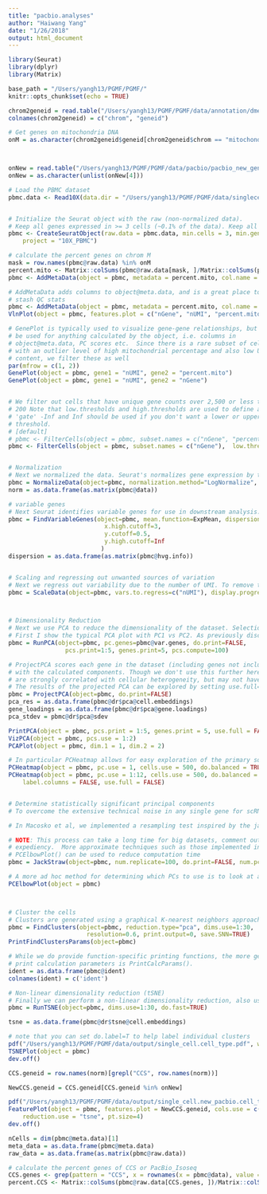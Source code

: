 ```yaml
---
title: "pacbio.analyses"
author: "Haiwang Yang"
date: "1/26/2018"
output: html_document
---
```


```r
library(Seurat)
library(dplyr)
library(Matrix)

base_path = "/Users/yangh13/PGMF/PGMF/"
knitr::opts_chunk$set(echo = TRUE)
```

```r
chrom2geneid = read.table("/Users/yangh13/PGMF/PGMF/data/annotation/dmel.v3_plus_pacbio.chrom2geneid")
colnames(chrom2geneid) = c("chrom", "geneid")

# Get genes on mitochondria DNA
onM = as.character(chrom2geneid$geneid[chrom2geneid$chrom == "mitochondrion_genome"])



onNew = read.table("/Users/yangh13/PGMF/PGMF/data/pacbio/pacbio_new_gene_model.bam.bed")
onNew = as.character(unlist(onNew[4]))


```




```r
# Load the PBMC dataset
pbmc.data <- Read10X(data.dir = "/Users/yangh13/PGMF/PGMF/data/singlecell/testis1/outs/filtered_gene_bc_matrices/dmel_v3_plus_pacbio")


# Initialize the Seurat object with the raw (non-normalized data).
# Keep all genes expressed in >= 3 cells (~0.1% of the data). Keep all cells with at least 200 detected genes
pbmc <- CreateSeuratObject(raw.data = pbmc.data, min.cells = 3, min.genes = 200, 
    project = "10X_PBMC")

# calculate the percent genes on chrom M
mask = row.names(pbmc@raw.data) %in% onM
percent.mito <- Matrix::colSums(pbmc@raw.data[mask, ]/Matrix::colSums(pbmc@raw.data)) * 100
pbmc <- AddMetaData(object = pbmc, metadata = percent.mito, col.name = "percent_mito")

# AddMetaData adds columns to object@meta.data, and is a great place to
# stash QC stats
pbmc <- AddMetaData(object = pbmc, metadata = percent.mito, col.name = "percent.mito")
VlnPlot(object = pbmc, features.plot = c("nGene", "nUMI", "percent.mito"), nCol = 3)

# GenePlot is typically used to visualize gene-gene relationships, but can
# be used for anything calculated by the object, i.e. columns in
# object@meta.data, PC scores etc.  Since there is a rare subset of cells
# with an outlier level of high mitochondrial percentage and also low UMI
# content, we filter these as well
par(mfrow = c(1, 2))
GenePlot(object = pbmc, gene1 = "nUMI", gene2 = "percent.mito")
GenePlot(object = pbmc, gene1 = "nUMI", gene2 = "nGene")


# We filter out cells that have unique gene counts over 2,500 or less than
# 200 Note that low.thresholds and high.thresholds are used to define a
# 'gate' -Inf and Inf should be used if you don't want a lower or upper
# threshold.
# [default] 
# pbmc <- FilterCells(object = pbmc, subset.names = c("nGene", "percent.mito"), low.thresholds = c(200, -Inf), high.thresholds = c(2500, 0.05))
pbmc <- FilterCells(object = pbmc, subset.names = c("nGene"),  low.thresholds = c(200), high.thresholds = c(6000))


# Normalization
# Next we normalized the data. Seurat's normalizes gene expression by the total expression for each cell, multiplies by a scaling factors (10,000), and takes the natural log.
pbmc = NormalizeData(object=pbmc, normalization.method="LogNormalize", scale.factor=1e4)
norm = as.data.frame(as.matrix(pbmc@data))

```


```r
# variable genes
# Next Seurat identifies variable genes for use in downstream analysis. For doing differential expression and clustering focusing on the variable genes speeds up analysis. First, average expression and dispersion (variation) are calculated for each gene. Then genes are binned controlling for the relationship between variability and average expression. Here we select genes (n=2,588) in the white area to carry through to the analysis.
pbmc = FindVariableGenes(object=pbmc, mean.function=ExpMean, dispersion.function=LogVMR, do.plot=FALSE,x.low.cutoff=0.01, 
                           x.high.cutoff=3, 
                           y.cutoff=0.5,
                           y.high.cutoff=Inf
                          )
dispersion = as.data.frame(as.matrix(pbmc@hvg.info))


# Scaling and regressing out unwanted sources of variation
# Next we regress out variability due to the number of UMI. To remove these 'unwanted' sources of variability, Seurat constructs a linear model and predicts gene expression based on the selected variables (i.e., nUMI). The scaled z-scores of the residuals are then used for dimensionality reduction and clustering.
pbmc = ScaleData(object=pbmc, vars.to.regress=c("nUMI"), display.progress=FALSE)



# Dimensionality Reduction
# Next we use PCA to reduce the dimensionality of the dataset. Selection of the number of principal components can be tricky. Here I looked at a variety of metrics and selected 30 PC's for use in remaining analysis.
# First I show the typical PCA plot with PC1 vs PC2. As previously discussed, most genes have very low expression/variability and end up clustered near 0. There is a set of a few genes that show a lot of spread on PC1 and a different set that show spread on PC2. Next, I show the top 30 genes with the largest loadings for PC1 and PC2. These genes should be the most variable genes in the data set. Most of them are CGS, but vas stands out. Looking at the Elbow plot and Jackstraw plots, using 30 PCs seems reasonable.
pbmc = RunPCA(object=pbmc, pc.genes=pbmc@var.genes, do.print=FALSE, 
                pcs.print=1:5, genes.print=5, pcs.compute=100)

# ProjectPCA scores each gene in the dataset (including genes not included in the PCA) based on their correlation
# with the calculated components. Though we don't use this further here, it can be used to identify markers that
# are strongly correlated with cellular heterogeneity, but may not have passed through variable gene selection.
# The results of the projected PCA can be explored by setting use.full=T in the functions above
pbmc = ProjectPCA(object=pbmc, do.print=FALSE)
pca_res = as.data.frame(pbmc@dr$pca@cell.embeddings)
gene_loadings = as.data.frame(pbmc@dr$pca@gene.loadings)
pca_stdev = pbmc@dr$pca@sdev

PrintPCA(object = pbmc, pcs.print = 1:5, genes.print = 5, use.full = FALSE)
VizPCA(object = pbmc, pcs.use = 1:2)
PCAPlot(object = pbmc, dim.1 = 1, dim.2 = 2)

# In particular PCHeatmap allows for easy exploration of the primary sources of heterogeneity in a dataset, and can be useful when trying to decide which PCs to include for further downstream analyses. Both cells and genes are ordered according to their PCA scores. Setting cells.use to a number plots the ‘extreme’ cells on both ends of the spectrum, which dramatically speeds plotting for large datasets. Though clearly a supervised analysis, we find this to be a valuable tool for exploring correlated gene sets.
PCHeatmap(object = pbmc, pc.use = 1, cells.use = 500, do.balanced = TRUE, label.columns = FALSE)
PCHeatmap(object = pbmc, pc.use = 1:12, cells.use = 500, do.balanced = TRUE, 
    label.columns = FALSE, use.full = FALSE)


# Determine statistically significant principal components
# To overcome the extensive technical noise in any single gene for scRNA-seq data, Seurat clusters cells based on their PCA scores, with each PC essentially representing a ‘metagene’ that combines information across a correlated gene set. Determining how many PCs to include downstream is therefore an important step.

# In Macosko et al, we implemented a resampling test inspired by the jackStraw procedure. We randomly permute a subset of the data (1% by default) and rerun PCA, constructing a ‘null distribution’ of gene scores, and repeat this procedure. We identify ‘significant’ PCs as those who have a strong enrichment of low p-value genes.

# NOTE: This process can take a long time for big datasets, comment out for
# expediency.  More approximate techniques such as those implemented in
# PCElbowPlot() can be used to reduce computation time
pbmc = JackStraw(object=pbmc, num.replicate=100, do.print=FALSE, num.pc=40)

# A more ad hoc method for determining which PCs to use is to look at a plot of the standard deviations of the principle components and draw your cutoff where there is a clear elbow in the graph. This can be done with PCElbowPlot. In this example, it looks like the elbow would fall around PC 9.
PCElbowPlot(object = pbmc)



# Cluster the cells
# Clusters are generated using a graphical K-nearest neighbors approach. This approach draws edges between cells with a similar expression pattern. It then tries to partition connected cells based on their local neighborhoods. For clustering I use the 30 PCs.
pbmc = FindClusters(object=pbmc, reduction.type="pca", dims.use=1:30, 
                      resolution=0.6, print.output=0, save.SNN=TRUE)
PrintFindClustersParams(object=pbmc)

# While we do provide function-specific printing functions, the more general function to
# print calculation parameters is PrintCalcParams().
ident = as.data.frame(pbmc@ident)
colnames(ident) = c('ident')

# Non-linear dimensionality reduction (tSNE)
# Finally we can perform a non-linear dimensionality reduction, also using the PCs, and project these into 2-dimensional space using tSNE.
pbmc = RunTSNE(object=pbmc, dims.use=1:30, do.fast=TRUE)

tsne = as.data.frame(pbmc@dr$tsne@cell.embeddings)

# note that you can set do.label=T to help label individual clusters
pdf("/Users/yangh13/PGMF/PGMF/data/output/single_cell.cell_type.pdf", width=5, height=2.5, onefile = FALSE, useDingbats = FALSE)
TSNEPlot(object = pbmc)
dev.off()

CCS.geneid = row.names(norm)[grepl("CCS", row.names(norm))]

NewCCS.geneid = CCS.geneid[CCS.geneid %in% onNew]

pdf("/Users/yangh13/PGMF/PGMF/data/output/single_cell.new_pacbio.cell_type.pdf", width=150, height=150)
FeaturePlot(object = pbmc, features.plot = NewCCS.geneid, cols.use = c("grey", "red"), 
    reduction.use = "tsne", pt.size=4)
dev.off()


```

```r
nCells = dim(pbmc@meta.data)[1]
meta_data = as.data.frame(pbmc@meta.data)
raw_data = as.data.frame(as.matrix(pbmc@raw.data))
```


```r
# calculate the percent genes of CCS or PacBio_Isoseq
CCS.genes <- grep(pattern = "CCS", x = rownames(x = pbmc@data), value = TRUE)
percent.CCS <- Matrix::colSums(pbmc@raw.data[CCS.genes, ])/Matrix::colSums(pbmc@raw.data)

```

